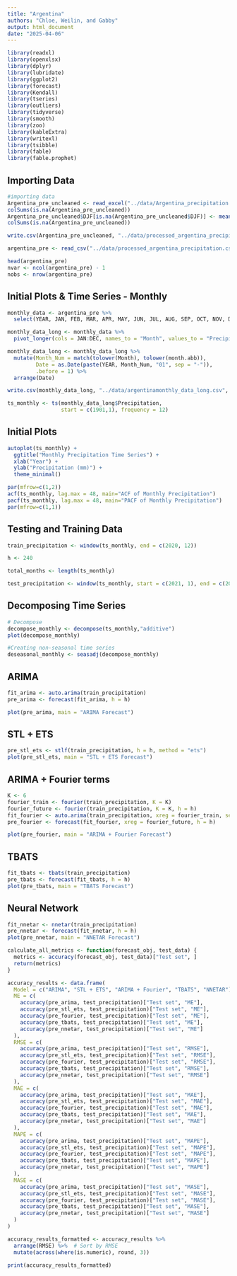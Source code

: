 ```yaml
---
title: "Argentina"
authors: "Chloe, Weilin, and Gabby"
output: html_document
date: "2025-04-06"
---
```


```r
library(readxl)
library(openxlsx)
library(dplyr)
library(lubridate)
library(ggplot2)
library(forecast)  
library(Kendall)
library(tseries)
library(outliers)
library(tidyverse)
library(smooth)
library(zoo)
library(kableExtra)
library(writexl)
library(tsibble)
library(fable)
library(fable.prophet)
```

## Importing Data
```r
#importing data
Argentina_pre_uncleaned <- read_excel("../data/Argentina_precipitation.xlsx")
colSums(is.na(Argentina_pre_uncleaned))
Argentina_pre_uncleaned$DJF[is.na(Argentina_pre_uncleaned$DJF)] <- mean(Argentina_pre_uncleaned$DJF, na.rm = TRUE)
colSums(is.na(Argentina_pre_uncleaned))

write.csv(Argentina_pre_uncleaned, "../data/processed_argentina_precipitation.csv", row.names = FALSE)

argentina_pre <- read_csv("../data/processed_argentina_precipitation.csv")

head(argentina_pre)
nvar <- ncol(argentina_pre) - 1
nobs <- nrow(argentina_pre)
```

## Initial Plots & Time Series - Monthly
```r
monthly_data <- argentina_pre %>%
  select(YEAR, JAN, FEB, MAR, APR, MAY, JUN, JUL, AUG, SEP, OCT, NOV, DEC)

monthly_data_long <- monthly_data %>%
  pivot_longer(cols = JAN:DEC, names_to = "Month", values_to = "Precipitation")

monthly_data_long <- monthly_data_long %>%
  mutate(Month_Num = match(tolower(Month), tolower(month.abb)),
         Date = as.Date(paste(YEAR, Month_Num, "01", sep = "-")),
         .before = 1) %>%
  arrange(Date)

write.csv(monthly_data_long, "../data/argentinamonthly_data_long.csv", row.names = FALSE)

ts_monthly <- ts(monthly_data_long$Precipitation, 
                 start = c(1901,1), frequency = 12)
```

## Initial Plots
```r
autoplot(ts_monthly) +
  ggtitle("Monthly Precipitation Time Series") +
  xlab("Year") +
  ylab("Precipitation (mm)") +
  theme_minimal()

par(mfrow=c(1,2))
acf(ts_monthly, lag.max = 48, main="ACF of Monthly Precipitation")
pacf(ts_monthly, lag.max = 48, main="PACF of Monthly Precipitation")
par(mfrow=c(1,1))
```

## Testing and Training Data
```r
train_precipitation <- window(ts_monthly, end = c(2020, 12))

h <- 240

total_months <- length(ts_monthly)

test_precipitation <- window(ts_monthly, start = c(2021, 1), end = c(2024, 12))
```

## Decomposing Time Series
```r
# Decompose
decompose_monthly <- decompose(ts_monthly,"additive")
plot(decompose_monthly)

#Creating non-seasonal time series
deseasonal_monthly <- seasadj(decompose_monthly)  
```

## ARIMA
```r
fit_arima <- auto.arima(train_precipitation)
pre_arima <- forecast(fit_arima, h = h)

plot(pre_arima, main = "ARIMA Forecast")
```

## STL + ETS
```r
pre_stl_ets <- stlf(train_precipitation, h = h, method = "ets")
plot(pre_stl_ets, main = "STL + ETS Forecast")
```

## ARIMA + Fourier terms
```r
K <- 6
fourier_train <- fourier(train_precipitation, K = K)
fourier_future <- fourier(train_precipitation, K = K, h = h)
fit_fourier <- auto.arima(train_precipitation, xreg = fourier_train, seasonal = FALSE)
pre_fourier <- forecast(fit_fourier, xreg = fourier_future, h = h)

plot(pre_fourier, main = "ARIMA + Fourier Forecast")
```

## TBATS
```r
fit_tbats <- tbats(train_precipitation)
pre_tbats <- forecast(fit_tbats, h = h)
plot(pre_tbats, main = "TBATS Forecast")
```

## Neural Network
```r
fit_nnetar <- nnetar(train_precipitation)
pre_nnetar <- forecast(fit_nnetar, h = h)
plot(pre_nnetar, main = "NNETAR Forecast")
```

```r

calculate_all_metrics <- function(forecast_obj, test_data) {
  metrics <- accuracy(forecast_obj, test_data)["Test set", ]
  return(metrics)
}

accuracy_results <- data.frame(
  Model = c("ARIMA", "STL + ETS", "ARIMA + Fourier", "TBATS", "NNETAR"),
  ME = c(
    accuracy(pre_arima, test_precipitation)["Test set", "ME"],
    accuracy(pre_stl_ets, test_precipitation)["Test set", "ME"],
    accuracy(pre_fourier, test_precipitation)["Test set", "ME"],
    accuracy(pre_tbats, test_precipitation)["Test set", "ME"],
    accuracy(pre_nnetar, test_precipitation)["Test set", "ME"]
  ),
  RMSE = c(
    accuracy(pre_arima, test_precipitation)["Test set", "RMSE"],
    accuracy(pre_stl_ets, test_precipitation)["Test set", "RMSE"],
    accuracy(pre_fourier, test_precipitation)["Test set", "RMSE"],
    accuracy(pre_tbats, test_precipitation)["Test set", "RMSE"],
    accuracy(pre_nnetar, test_precipitation)["Test set", "RMSE"]
  ),
  MAE = c(
    accuracy(pre_arima, test_precipitation)["Test set", "MAE"],
    accuracy(pre_stl_ets, test_precipitation)["Test set", "MAE"],
    accuracy(pre_fourier, test_precipitation)["Test set", "MAE"],
    accuracy(pre_tbats, test_precipitation)["Test set", "MAE"],
    accuracy(pre_nnetar, test_precipitation)["Test set", "MAE"]
  ),
  MAPE = c(
    accuracy(pre_arima, test_precipitation)["Test set", "MAPE"],
    accuracy(pre_stl_ets, test_precipitation)["Test set", "MAPE"],
    accuracy(pre_fourier, test_precipitation)["Test set", "MAPE"],
    accuracy(pre_tbats, test_precipitation)["Test set", "MAPE"],
    accuracy(pre_nnetar, test_precipitation)["Test set", "MAPE"]
  ),
  MASE = c(
    accuracy(pre_arima, test_precipitation)["Test set", "MASE"],
    accuracy(pre_stl_ets, test_precipitation)["Test set", "MASE"],
    accuracy(pre_fourier, test_precipitation)["Test set", "MASE"],
    accuracy(pre_tbats, test_precipitation)["Test set", "MASE"],
    accuracy(pre_nnetar, test_precipitation)["Test set", "MASE"]
  )
)

accuracy_results_formatted <- accuracy_results %>%
  arrange(RMSE) %>%  # Sort by RMSE
  mutate(across(where(is.numeric), round, 3))

print(accuracy_results_formatted)
```